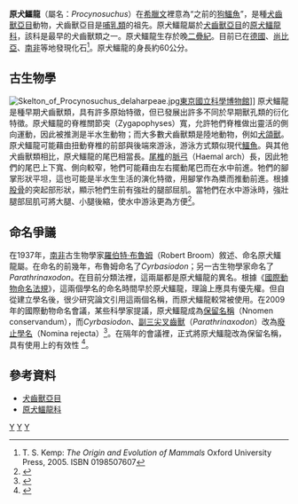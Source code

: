 {{Automatic taxobox
| taxon = Procynosuchus
| authority = [[羅伯特·布魯姆|Broom]], 1938 
| fossil_range = {{fossil_range|260.4|253.8}}
| image = Procynosuchus NT.jpg
| image_caption = 晚[[二疊紀|二疊紀]][[南非|南非]]的''P. delaharpeae''
| subdivision_ranks = [[種|種]]
| subdivision =
*'''''P. delahareae'''''
*'''''P. rubidgei'''''
| synonyms =
* ''Cyrbasiodon'' <br><small>Broom, 1931</small>
*副三尖叉齒獸 ''Parathrinaxodon'' <small>Parrington, 1936</small>
}}

'''原犬鱷龍'''（屬名：''Procynosuchus''）在[[希臘文|希臘文]]裡意為“之前的[[狗|狗]][[鱷魚|鱷魚]]”，是種[[犬齒獸亞目|犬齒獸亞目]]動物，犬齒獸亞目是[[哺乳類|哺乳類]]的祖先。原犬鱷龍屬於[[犬齒獸亞目|犬齒獸亞目]]的[[原犬鱷龍科|原犬鱷龍科]]，該科是最早的犬齒獸類之一。原犬鱷龍生存於晚[[二疊紀|二疊紀]]。目前已在[[德國|德國]]、[[尚比亞|尚比亞]]、[[南非|南非]]等地發現化石<ref name="Kemp">T. S. Kemp: ''The Origin and Evolution of Mammals'' Oxford University Press, 2005. ISBN 0198507607</ref>。原犬鱷龍的身長約60公分。

==古生物學==
[[File:Skelton_of_Procynosuchus_delaharpeae.jpg|thumb]][[東京|東京]][[國立科學博物館|國立科學博物館]]]]
原犬鱷龍是種早期犬齒獸類，具有許多原始特徵，但已發展出許多不同於早期獸孔類的衍化特徵。原犬鱷龍的脊椎關節突（Zygapophyses）寬，允許牠們脊椎做出靈活的側向運動，因此被推測是半水生動物；而大多數犬齒獸類是陸地動物，例如[[犬頜獸|犬頜獸]]。原犬鱷龍可能藉由扭動脊椎的前部與後端來游泳，游泳方式類似現代[[鱷魚|鱷魚]]。與其他犬齒獸類相比，原犬鱷龍的尾巴相當長。[[尾椎|尾椎]]的[[脈弓|脈弓]]（Haemal arch）長，因此牠們的尾巴上下寬、側向較窄，牠們可能藉由左右擺動尾巴而在水中前進。牠們的腳掌形狀平坦，這也可能是半水生生活的演化特徵，用腳掌作為槳而推動前進。根據[[股骨|股骨]]的突起部形狀，顯示牠們生前有強壯的腿部屈肌。當牠們在水中游泳時，強壯腿部屈肌可將大腿、小腿後縮，使水中游泳更為方便<ref name=KTS80>{{cite journal |last=Kemp |first=T.S. |year=1980 |title=The primitive cynodont ''Procynosuchus'': structure, function and evolution of the postcranial skeleton |url=http://users.ox.ac.uk/~tskemp/pdfs/prs1980.pdf |journal=Philosophical Transactions of the Royal Society of London Series B |volume=288 |issue=1027 |pages=217–258 |bibcode=1980RSPTB.288..217K |doi=10.1098/rstb.1980.0001 |access-date=2012-04-05 |archive-date=2016-03-04 |archive-url=https://web.archive.org/web/20160304064349/http://users.ox.ac.uk/~tskemp/pdfs/prs1980.pdf |dead-url=no }}</ref>。

==命名爭議==
在1937年，[[南非|南非]]古生物學家[[羅伯特·布魯姆|羅伯特·布魯姆]]（Robert Broom）敘述、命名原犬鱷龍屬。在命名的前幾年，布魯姆命名了''Cyrbasiodon''；另一古生物學家命名了''Parathrinaxodon''。在目前分類法裡，這兩屬都是原犬鱷龍的異名。根據《[[國際動物命名法規|國際動物命名法規]]》，這兩個學名的命名時間早於原犬鱷龍，理論上應具有優先權。但自從建立學名後，很少研究論文引用這兩個名稱，而原犬鱷龍較常被使用。在2009年的國際動物命名會議，某些科學家提議，原犬鱷龍成為[[保留名稱|保留名稱]]（Nnomen conservandum），而''Cyrbasiodon''、[[副三尖叉齒獸|副三尖叉齒獸]]（''Parathrinaxodon''）改為[[廢止學名|廢止學名]]（Nomina rejecta）<ref name=KA09>{{cite journal |last=Kammerer |first=C.F. |coauthors=and Abdala, F. |year=2009 |title=''Procynosuchus'' Broom, 1937 (Therapsida, Cynodontia): proposed precedence over ''Cyrbasiodon'' Broom, 1931 and ''Parathrinaxodon'' Parrington, 1936 |url=http://iczn.org/content/procynosuchus-broom-1937-therapsida-cynodontia-proposed-precedence-over-cyrbasiodon-broom-19 |journal=Bulletin of Zoological Nomenclature |volume=66 |issue=4 |pages=64–69 |issn=0007-5167 |access-date=2012-04-05 |archive-date=2019-05-11 |archive-url=https://web.archive.org/web/20190511215905/http://iczn.org/content/procynosuchus-broom-1937-therapsida-cynodontia-proposed-precedence-over-cyrbasiodon-broom-19 |dead-url=no }}</ref>。在隔年的會議裡，正式將原犬鱷龍改為保留名稱，具有使用上的有效性 <ref name=ICZN10>{{cite journal |author=ICZN |year=2010 |title=OPINION 2264 (Case 3431) ''Procynosuchus'' Broom, 1937 (Therapsida, Cynodontia): generic name conserved |url=http://iczn.org/content/opinion-2264-case-3431-procynosuchus-broom-1937-therapsida-cynodontia-generic-name-conserved |journal=Bulletin of Zoological Nomenclature |volume=37 |issue=4 |pages=348–349 |access-date=2012-04-05 |archive-date=2016-03-05 |archive-url=https://web.archive.org/web/20160305024521/http://iczn.org/content/opinion-2264-case-3431-procynosuchus-broom-1937-therapsida-cynodontia-generic-name-conserved |dead-url=no }}</ref>。

==參考資料==
{{reflist}}
* [http://www.fmnh.helsinki.fi/users/haaramo/Metazoa/Deuterostoma/Chordata/Synapsida/Theriodontia/Cynodontia.htm 犬齒獸亞目] {{Wayback|url=http://www.fmnh.helsinki.fi/users/haaramo/Metazoa/Deuterostoma/Chordata/Synapsida/Theriodontia/Cynodontia.htm |date=20080113110051 }}
* [http://www.kheper.net/evolution/therapsida/Procynosuchidae.html 原犬鱷龍科] {{Wayback|url=http://www.kheper.net/evolution/therapsida/Procynosuchidae.html |date=20160303233016 }}
{{犬齒獸亞目|E.}}
{{Taxonbar|from=Q134240}}

[[Category:犬齒獸亞目|Y]]
[[Category:二疊紀合弓類|Y]]
[[Category:1938年描述的分类群|Y]]